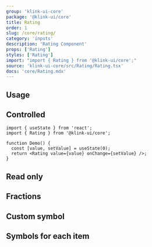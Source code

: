 ```yaml
---
group: 'klink-ui-core'
package: '@klink-ui/core'
title: Rating
order: 1
slug: /core/rating/
category: 'inputs'
description: 'Rating Component'
props: ['Rating']
styles: ['Rating']
import: "import { Rating } from '@klink-ui/core';"
source: 'klink-ui-core/src/Rating/Rating.tsx'
docs: 'core/Rating.mdx'
---
```



## Usage

<Demo data={RatingDemos.configurator} />

## Controlled

```tsx
import { useState } from 'react';
import { Rating } from '@klink-ui/core';

function Demo() {
  const [value, setValue] = useState(0);
  return <Rating value={value} onChange={setValue} />;
}
```

## Read only

<Demo data={RatingDemos.readOnly} />

## Fractions

<Demo data={RatingDemos.fractions} />

## Custom symbol

<Demo data={RatingDemos.symbol} />

## Symbols for each item

<Demo data={RatingDemos.customSymbol} />
